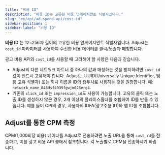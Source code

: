 ```yaml
---
title: "비용 ID"
description: "비용 ID는 고유한 비용 인게이지먼트 식별자입니다."
slug: "en/api/ad-spend-api/cost-id"
sidebar-position: 1
sidebar-label: "비용 ID"
---
```

**비용 ID** 는 12~256자 길이의 고유한 비용 인게이지먼트 식별자입니다. Adjust는 `cost_id` 파라미터를 사용하여 수신한 비용 데이터를 클릭/노출과 매칭합니다.

광고 비용 API와 `cost_id`를 사용할 때 고려해야 할 사항은 다음과 같습니다.

* Adjust의 다른 네트워크 파트너 중 하나의 값과 매칭하는 것을 방지하려면 `cost_id` 값이 반드시 고유해야 합니다. Adjust는 UUID\(Universally Unique Identifier, 범용 고유 식별자\) 또는 회사 이름을 ID의 접두사로 사용하는 것을 권장합니다. 예: `network_name_848dsf4939fgwjn028erg4`.
* 기존의 `click_id` 또는 `impression_id`도 사용이 가능합니다. 고유의 클릭 또는 노출 ID를 생성하지 않은 경우, 2개 이상의 플레이스홀더를 조합하여 ID를 만들 수 있습니다. 예를 들어 CPI의 경우, 사용자의 IDFA\(광고주용 ID\)와 앱 ID를 조합합니다.

Adjust를 통한 CPM 측정
-----------------

CPM\(1,000회당 비용\) 데이터를 Adjust로 전송하려면 노출 URL을 통해 `cost_id`를 전송하고, 이를 광고 비용 API 콜에서 참조합니다. 각 노출별로 CPM을 전송하시기 바랍니다.

